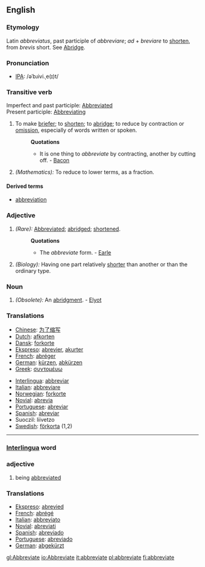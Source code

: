 ==English==
===Etymology===
Latin ''abbreviatus'', past participle of ''abbreviare''; ''ad'' + ''breviare'' to [[shorten]], from ''brevis'' short. See [[Abridge]].
===Pronunciation===
*[[IPA]]: /əˈbɹivi.ˌe(ɪ)t/
===Transitive verb===
Imperfect and past participle: [[Abbreviated]]<br>
Present participle: [[Abbreviating]]
#To make [[briefer]]; to [[shorten]]; to [[abridge]]; to reduce by contraction or [[omission]], especially of words written or spoken.
#:'''Quotations'''
#:*It is one thing to ''abbreviate'' by contracting, another by cutting off. - [[Bacon]]
#''(Mathematics):'' To reduce to lower terms, as a fraction.
====Derived terms====
* [[abbreviation]]
===Adjective===
#''(Rare):'' [[Abbreviated]]; [[abridged]]; [[shortened]].
#:'''Quotations'''
#:*The ''abbreviate'' form. - [[Earle]]
#''(Biology):'' Having one part relatively [[shorter]] than another or than the ordinary type.
===Noun===
#''(Obsolete):'' An [[abridgment]]. - [[Elyot]]
===Translations===
{{top}}
*[[Chinese]]: [[为了缩写]]
*[[Dutch]]: [[afkorten]]
*[[Dansk]]: [[forkorte]]
*[[Ekspreso]]: [[abrevier]], [[akurter]]
*[[French]]: [[abréger]]
*[[German]]: [[kürzen]], [[abkürzen]]
*[[Greek]]: [[συντομέυω]]
{{mid}}
*[[Interlingua]]: [[abbreviar]]
*[[Italian]]: [[abbreviare]]
*[[Norwegian]]: [[forkorte]]
*[[Novial]]: [[abrevia]]
*[[Portuguese]]: [[abreviar]]
*[[Spanish]]: [[abreviar]]
*Suoczil: liivetzo
*[[Swedish]]: [[förkorta]] (1,2)
{{bottom}}
----

=== [[Interlingua]] word ===

=== adjective ===
#being [[abbreviated]]
=== Translations ===
*[[Ekspreso]]: [[abrevied]]
*[[French]]: [[abrégé]]
*[[Italian]]: [[abbreviato]]
*[[Novial]]: [[abreviati]]
*[[Spanish]]: [[abreviado]]
*[[Portuguese]]: [[abreviado]]
*[[German]]: [[abgekürzt]]

[[gl:Abbreviate]]
[[io:Abbreviate]]
[[it:abbreviate]]
[[pl:abbreviate]]
[[fi:abbreviate]]